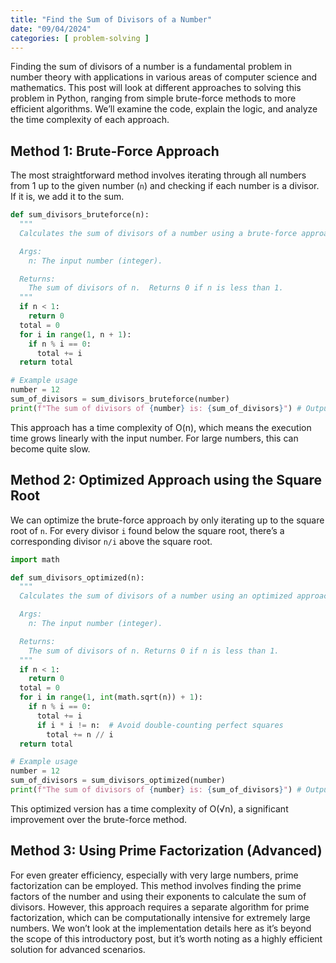 ```yaml
---
title: "Find the Sum of Divisors of a Number"
date: "09/04/2024"
categories: [ problem-solving ]
---
```


Finding the sum of divisors of a number is a fundamental problem in number theory with applications in various areas of computer science and mathematics.  This post will look at different approaches to solving this problem in Python, ranging from simple brute-force methods to more efficient algorithms.  We'll examine the code, explain the logic, and analyze the time complexity of each approach.

## Method 1: Brute-Force Approach

The most straightforward method involves iterating through all numbers from 1 up to the given number (`n`) and checking if each number is a divisor. If it is, we add it to the sum.

```python
def sum_divisors_bruteforce(n):
  """
  Calculates the sum of divisors of a number using a brute-force approach.

  Args:
    n: The input number (integer).

  Returns:
    The sum of divisors of n.  Returns 0 if n is less than 1.
  """
  if n < 1:
    return 0
  total = 0
  for i in range(1, n + 1):
    if n % i == 0:
      total += i
  return total

# Example usage
number = 12
sum_of_divisors = sum_divisors_bruteforce(number)
print(f"The sum of divisors of {number} is: {sum_of_divisors}") # Output: 28
```

This approach has a time complexity of O(n), which means the execution time grows linearly with the input number.  For large numbers, this can become quite slow.


## Method 2: Optimized Approach using the Square Root

We can optimize the brute-force approach by only iterating up to the square root of `n`.  For every divisor `i` found below the square root, there's a corresponding divisor `n/i` above the square root.

```python
import math

def sum_divisors_optimized(n):
  """
  Calculates the sum of divisors of a number using an optimized approach.

  Args:
    n: The input number (integer).

  Returns:
    The sum of divisors of n. Returns 0 if n is less than 1.
  """
  if n < 1:
    return 0
  total = 0
  for i in range(1, int(math.sqrt(n)) + 1):
    if n % i == 0:
      total += i
      if i * i != n:  # Avoid double-counting perfect squares
        total += n // i
  return total

# Example usage
number = 12
sum_of_divisors = sum_divisors_optimized(number)
print(f"The sum of divisors of {number} is: {sum_of_divisors}") # Output: 28
```

This optimized version has a time complexity of O(√n), a significant improvement over the brute-force method.


## Method 3: Using Prime Factorization (Advanced)

For even greater efficiency, especially with very large numbers, prime factorization can be employed.  This method involves finding the prime factors of the number and using their exponents to calculate the sum of divisors.  However, this approach requires a separate algorithm for prime factorization, which can be computationally intensive for extremely large numbers.  We won't look at the implementation details here as it's beyond the scope of this introductory post, but it's worth noting as a highly efficient solution for advanced scenarios.

